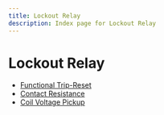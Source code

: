 ```yaml
---
title: Lockout Relay
description: Index page for Lockout Relay
---
```


# Lockout Relay

- [Functional Trip-Reset](functional-trip-reset)
- [Contact Resistance](contact-resistance)
- [Coil Voltage Pickup](coil-voltage-pickup)
